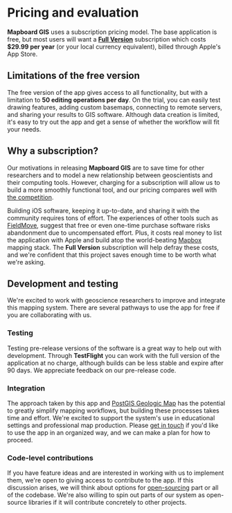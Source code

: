 
# Pricing and evaluation

**Mapboard GIS** uses a subscription pricing model. The base application
is free, but most users will want a <u>**Full Version**</u> subscription which
costs **$29.99 per year** (or your local currency equivalent), billed through Apple's App Store.

## Limitations of the free version

The free version of the app gives access to all functionality, but with a
limitation to **50 editing operations per day**. On the trial, you can easily
test drawing features, adding custom basemaps, connecting to remote servers,
and sharing your results to GIS software. Although data creation is limited,
it's easy to try out the app and get a sense of whether the workflow will fit
your needs.

## Why a subscription?

Our motivations in releasing **Mapboard GIS** are to save time
for other researchers and to model a new relationship between geoscientists
and their computing tools. However, charging for a subscription will allow us to
build a more smoothly functional tool, and our pricing compares well with
[the competition](https://touchgis.app).

Building iOS software, keeping it up-to-date, and sharing it with the
community requires tons of effort.
The experiences of other tools such as 
[FieldMove](https://www.petex.com/products/move-suite/digital-field-mapping/),
suggest that free or even one-time purchase software risks abandonment
due to uncompensated effort. Plus, it costs real money to list
the application with Apple and
build atop the world-beating [Mapbox](https://mapbox.com)
mapping stack. The **Full Version** subscription will help defray these
costs, and we're confident
that this project saves enough time to be worth what we're asking. 

<!--
It remains to be seen whether charging for the use of this product
will allow its development to be sustained, or whether new approaches
(e.g., seeking grant funding) will need to be tried. But we're confident
that this project saves enough time to be worth what we're asking.
-->


## Development and testing

We're excited to work with geoscience researchers to improve and integrate this mapping system.
There are several pathways to use the app for free if you are collaborating with us.

### Testing

Testing pre-release versions of the software is a great way to help out with
development. Through **TestFlight** you can work with the full version of the
application at no charge, although builds can be less stable and expire after
90 days. We appreciate feedback on our pre-release code.

<TestFlightButton />

### Integration

The approach taken by this app and [PostGIS Geologic Map](https://github.com/davenquinn/PostGIS-Geologic-Map)
has the potential to greatly simplify mapping workflows, but building these processes takes
time and effort. We're excited to support
the system's use in educational settings and professional map production.
Please [get in touch](mailto:dev@davenquinn.com) if you'd like to use the app
in an organized way, and we can make a plan for how to proceed.

### Code-level contributions

If you have feature ideas and are interested in working with us to
implement them, we're open to giving access to contribute to the app. If this
discussion arises, we will think about options for
[open-sourcing](/about/interop#open-source) part or all of the codebase.
We're also willing to spin out parts of our system as open-source libraries
if it will contribute concretely to other projects.
